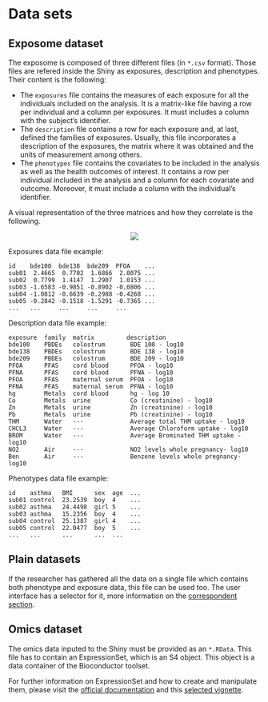 # Data sets

## Exposome dataset
The exposome is composed of three different files (in `*.csv` format). Those files are refered inside the Shiny as exposures, description and phenotypes. Their content is the following:

+ The `exposures` file contains the measures of each exposure for all the individuals included on the analysis. It is a matrix-like file having a row per individual and a column per exposures. It must includes a column with the subject’s identifier.
+ The `description` file contains a row for each exposure and, at last, defined the families of exposures. Usually, this file incorporates a description of the exposures, the matrix where it was obtained and the units of measurement among others.
+ The `phenotypes` file contains the covariates to be included in the analysis as well as the health outcomes of interest. It contains a row per individual included in the analysis and a column for each covariate and outcome. Moreover, it must include a column with the individual’s identifier.

A visual representation of the three matrices and how they correlate is the following.

<center>
![](images/exposome_dataset_struct.png)
</center>

Exposures data file example:

```
id    bde100  bde138  bde209  PFOA    ...
sub01  2.4665  0.7702  1.6866  2.0075 ...
sub02  0.7799  1.4147  1.2907  1.0153 ...  
sub03 -1.6583 -0.9851 -0.8902 -0.0806 ... 
sub04 -1.0812 -0.6639 -0.2988 -0.4268 ... 
sub05 -0.2842 -0.1518 -1.5291 -0.7365 ... 
...   ...     ...     ...     ...
```

Description data file example:

```
exposure  family  matrix         description
bde100    PBDEs   colostrum       BDE 100 - log10
bde138    PBDEs   colostrum       BDE 138 - log10
bde209    PBDEs   colostrum       BDE 209 - log10
PFOA      PFAS    cord blood      PFOA - log10
PFNA      PFAS    cord blood      PFNA - log10
PFOA      PFAS    maternal serum  PFOA - log10
PFNA      PFAS    maternal serum  PFNA - log10
hg        Metals  cord blood      hg - log 10
Co        Metals  urine           Co (creatinine) - log10
Zn        Metals  urine           Zn (creatinine) - log10
Pb        Metals  urine           Pb (creatinine) - log10
THM       Water   ---             Average total THM uptake - log10
CHCL3     Water   ---             Average Chloroform uptake - log10
BROM      Water   ---             Average Brominated THM uptake - log10
NO2       Air     ---             NO2 levels whole pregnancy- log10
Ben       Air     ---             Benzene levels whole pregnancy- log10
```

Phenotypes data file example:

```
id    asthma   BMI      sex  age  ...
sub01 control  23.2539  boy  4    ...
sub02 asthma   24.4498  girl 5    ...
sub03 asthma   15.2356  boy  4    ...
sub04 control  25.1387  girl 4    ...
sub05 control  22.0477  boy  5    ...
...   ...      ...      ...  ...
```

## Plain datasets

If the researcher has gathered all the data on a single file which contains both phenotype and exposure data, this file can be used too. The user interface has a selector for it, more information on the [correspondent section](#plain_data).

## Omics dataset {#omicsds}

The omics data inputed to the Shiny must be provided as an `*.RData`. This file has to contain an ExpressionSet, which is an S4 object. This object is a data container of the Bioconductor toolset.

For further information on ExpressionSet and how to create and manipulate them, please visit the [official documentation](https://www.bioconductor.org/packages/devel/bioc/vignettes/Biobase/inst/doc/ExpressionSetIntroduction.pdf) and this [ selected vignette](https://kasperdanielhansen.github.io/genbioconductor/html/ExpressionSet.html).